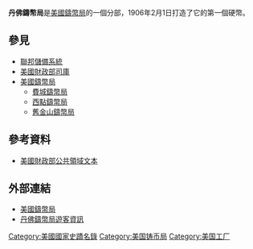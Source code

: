 {{refimprove|time=2022-5-6}}
{{Infobox NRHP
| name           = 丹佛鑄幣局
| nrhp_type      =
| designated_other1 = 
| designated_other1_date = 
| designated_other1_number = 
| designated_other1_num_position = bottom
| image          = Denver mint.jpg
| caption        = 丹佛鑄幣廠
| location       = [[科羅拉多|科羅拉多]][[丹佛|丹佛]]西科爾法克斯大道和特拉華州街
| lat_degrees    = 39 | lat_minutes = 44 | lat_seconds = 23 | lat_direction = N
| long_degrees   = 104 | long_minutes = 59 | long_seconds = 30.17 | long_direction = W
| area           =
| built          = 1897年
| architect      = [[詹姆斯·諾克斯·泰勒|詹姆斯·諾克斯·泰勒]]
| architecture   = 19世紀末和20世紀復興風格，其他
| added          = 1972年2月1日
| governing_body = [[美國財政部|美國財政部]]
| refnum         = 72000270<ref name="nris">{{NRISref|2006a}}</ref>
}}
'''丹佛鑄幣局'''是[[美國鑄幣局|美國鑄幣局]]的一個分部，1906年2月1日打造了它的第一個硬幣。

== 參見 ==
* [[聯邦儲備系統|聯邦儲備系統]]
* [[美國財政部司庫|美國財政部司庫]]
* [[美國鑄幣局|美國鑄幣局]]
** [[費城鑄幣局|費城鑄幣局]]
** [[西點鑄幣局|西點鑄幣局]]
** [[舊金山鑄幣局|舊金山鑄幣局]]

==參考資料==
{{reflist}}
*[https://web.archive.org/web/20050712075951/http://www.treas.gov/education/fact-sheets/currency/denver-mint.shtml 美國財政部公共領域文本]

==外部連結==
{{commonscat-inline}}
*[http://www.usmint.gov/ 美國鑄幣局]{{Wayback|url=http://www.usmint.gov/ |date=20201212053450 }}
*[http://www.usmint.gov/mint_tours/index.cfm?action=StartReservation 丹佛鑄幣局遊客資訊]{{Wayback|url=http://www.usmint.gov/mint_tours/index.cfm?action=StartReservation |date=20160922115532 }}

[[Category:美國國家史蹟名錄|Category:美國國家史蹟名錄]]
[[Category:美国铸币局|Category:美国铸币局]]
[[Category:美国工厂|Category:美国工厂]]